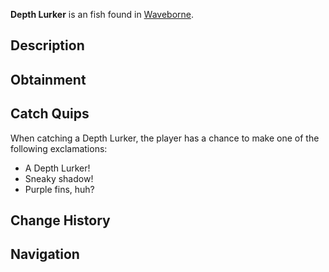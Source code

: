 {{FishInfobox
|image          = Depth Lurker.png
|rarity         = Unusual
|sea            = Second Sea
|location       = [[Waveborne]]
|sublocation    = 
|sources        = Fishing Rod
|radar_location = 
|xp             = 75
|weather        = Foggy
|time           = 
|season         = Autumn
|bait           = Insect
|base_weight    = 60
|base_value     = 150
|weight_range   = 35
|base_chance    = 50
|base_resil     = 50
}}
'''Depth Lurker''' is an {{Rarity|Unusual}} fish found in [[Waveborne]].

== Description ==
{{Description|A grey fish with light purple fins, lurking in the shadows of the deep like a silent phantom.|Bestiary Entry}}

== Obtainment ==
{{Description|It waits where the light barely reaches.|Bestiary Hint}}
{{Fish Availability|
Waveborne
|top_rods      = 
Trident Rod\140618.83\83173.87;
Fischer's Rod\126278.27\114114.78;
Plastic Rod\125724.55\113201.35;
Leviathan's Fang Rod\124343.74\72461.19;
Firefly Rod\120600.83\116358;
Long Rod\105210.09\94353.6;
Egg Rod\114441.5\109936.89;
Verdant Shear Rod\112498.35\106182.04;
Resourceful Rod\95746.48\89819.9;
No-Life Rod\115486.42\98113.37;
Free Spirit Rod\105386.48\90172.73;
Blazebringer Rod\102696.61\100236.57;
Challenger's Rod\101803.79\85816.21;
Depthseeker Rod\101498.77\92530.73;
Seraphic Rod\100665.57\65670.09;
Avalanche Rod\99714.34\91326.88;
Volcanic Rod\98470.43\85818.53;
Zeus Rod\97989.57\85399.45;
Rod Of The Forgotten Fang\97845.53\68665.88;
Rod Of The Depths\97560.82\80004.74;
Rod Of The Exalted One\87418.61\61996.69;
Steady Rod\86369.13\74334.58;
Ethereal Prism Rod\85461.59\65166.63
|recommended   = Verdant Shear Rod
}}

== Catch Quips ==
When catching a Depth Lurker, the player has a chance to make one of the following exclamations:
* A Depth Lurker!
* Sneaky shadow!
* Purple fins, huh?

== Change History ==
{{Change History|{{subst:Current Version}}}}

== Navigation ==
{{Fish Navbox|Waveborne}}